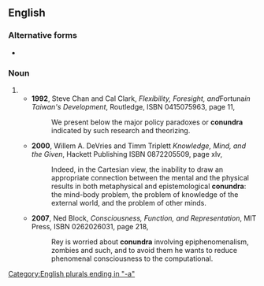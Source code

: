 ==English==

===Alternative forms===
* {{l|en|conundrums}} {{qualifier|more common}}

===Noun===
{{head|en|noun plural form}}

# {{plural of|conundrum|lang=en}}
#* '''1992''', Steve Chan and Cal Clark, ''Flexibility, Foresight, and ''Fortuna'' in Taiwan's Development'', Routledge, ISBN 0415075963, page 11,
#*: We present below the major policy paradoxes or '''conundra''' indicated by such research and theorizing.
#* '''2000''', Willem A. DeVries and Timm Triplett ''Knowledge, Mind, and the Given'', Hackett Publishing ISBN 0872205509, page xlv,
#*: Indeed, in the Cartesian view, the inability to draw an appropriate connection between the mental and the physical results in both metaphysical and epistemological '''conundra''': the mind-body problem, the problem of knowledge of the external world, and the problem of other minds.
#* '''2007''', Ned Block, ''Consciousness, Function, and Representation'', MIT Press, ISBN 0262026031, page 218,
#*: Rey is worried about '''conundra''' involving epiphenomenalism, zombies and such, and to avoid them he wants to reduce phenomenal consciousness to the computational.

[[Category:English plurals ending in "-a"]]